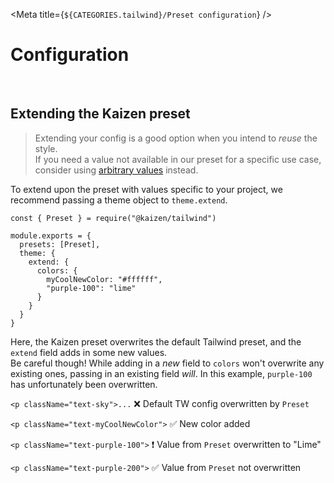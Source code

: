 
<Meta title={`${CATEGORIES.tailwind}/Preset configuration`} />

# Configuration  

<br/>

## Extending the Kaizen preset

> Extending your config is a good option when you intend to _reuse_ the style.  
> If you need a value not available in our preset for a specific use case, consider using [arbitrary values](https://tailwindcss.com/docs/adding-custom-styles#using-arbitrary-values) instead.

To extend upon the preset with values specific to your project, we recommend passing a theme object to `theme.extend`.

```
const { Preset } = require("@kaizen/tailwind")

module.exports = {
  presets: [Preset],
  theme: {
    extend: {
      colors: {
        myCoolNewColor: "#ffffff",
        "purple-100": "lime"
      }
    }
  }
}
```

Here, the Kaizen preset overwrites the default Tailwind preset, and the `extend` field adds in some new values.  
Be careful though! While adding in a _new_ field to `colors` won't overwrite any existing ones, passing in an existing field _will_. In this example, `purple-100` has unfortunately been overwritten.

`<p className="text-sky">...` ❌ Default TW config overwritten by `Preset`

`<p className="text-myCoolNewColor">` ✅ New color added

`<p className="text-purple-100">` ️❗️ Value from `Preset` overwritten to "Lime"

`<p className="text-purple-200">` ✅ Value from `Preset` not overwritten

<br/>

